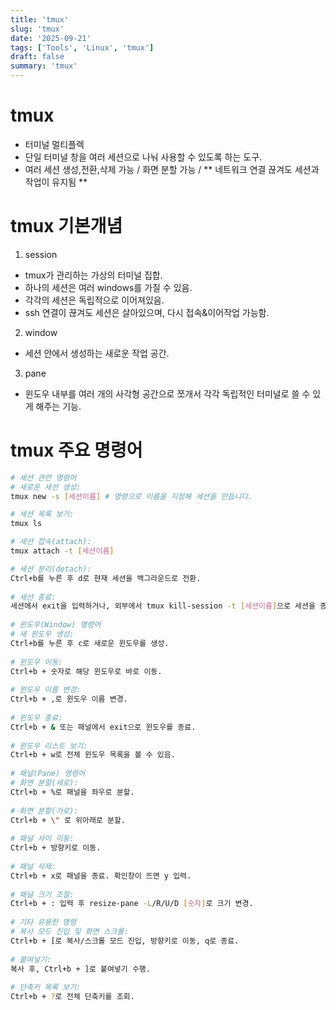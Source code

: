```yaml
---
title: 'tmux'
slug: 'tmux'
date: '2025-09-21'
tags: ['Tools', 'Linux', 'tmux']
draft: false
summary: 'tmux'
---
```


# tmux
- 터미널 멀티플렉
- 단일 터미널 창을 여러 세션으로 나눠 사용할 수 있도록 하는 도구.
- 여러 세션 생성,전환,삭제 가능 / 화면 분할 가능 / ** 네트워크 연결 끊겨도 세션과 작업이 유지됨 **

# tmux 기본개념
1. session
- tmux가 관리하는 가상의 터미널 집합.
- 하나의 세션은 여러 windows를 가질 수 있음.
- 각각의 세션은 독립적으로 이어져있음.
- ssh 연결이 끊겨도 세션은 살아있으며, 다시 접속&이어작업 가능함.

2. window
- 세션 안에서 생성하는 새로운 작업 공간.

3. pane
- 윈도우 내부를 여러 개의 사각형 공간으로 쪼개서 각각 독립적인 터미널로 쓸 수 있게 해주는 기능.

# tmux 주요 명령어
````bash
# 세션 관련 명령어
# 새로운 세션 생성:
tmux new -s [세션이름] # 명령으로 이름을 지정해 세션을 만듭니다.

# 세션 목록 보기:
tmux ls 

# 세션 접속(attach):
tmux attach -t [세션이름] 

# 세션 분리(detach):
Ctrl+b를 누른 후 d로 현재 세션을 백그라운드로 전환.
 
# 세션 종료:
세션에서 exit을 입력하거나, 외부에서 tmux kill-session -t [세션이름]으로 세션을 종료.
 
# 윈도우(Window) 명령어
# 새 윈도우 생성:
Ctrl+b를 누른 후 c로 새로운 윈도우를 생성.
 
# 윈도우 이동:
Ctrl+b + 숫자로 해당 윈도우로 바로 이동.
 
# 윈도우 이름 변경:
Ctrl+b + ,로 윈도우 이름 변경.
 
# 윈도우 종료:
Ctrl+b + & 또는 패널에서 exit으로 윈도우를 종료.
 
# 윈도우 리스트 보기:
Ctrl+b + w로 전체 윈도우 목록을 볼 수 있음.
 
# 패널(Pane) 명령어
# 화면 분할(세로):
Ctrl+b + %로 패널을 좌우로 분할.
 
# 화면 분할(가로):
Ctrl+b + \" 로 위아래로 분할.
 
# 패널 사이 이동:
Ctrl+b + 방향키로 이동.
 
# 패널 삭제:
Ctrl+b + x로 패널을 종료. 확인창이 뜨면 y 입력.
 
# 패널 크기 조절:
Ctrl+b + : 입력 후 resize-pane -L/R/U/D [숫자]로 크기 변경.
 
# 기타 유용한 명령
# 복사 모드 진입 및 화면 스크롤:
Ctrl+b + [로 복사/스크롤 모드 진입, 방향키로 이동, q로 종료.
 
# 붙여넣기:
복사 후, Ctrl+b + ]로 붙여넣기 수행.
 
# 단축키 목록 보기:
Ctrl+b + ?로 전체 단축키를 조회.
````






